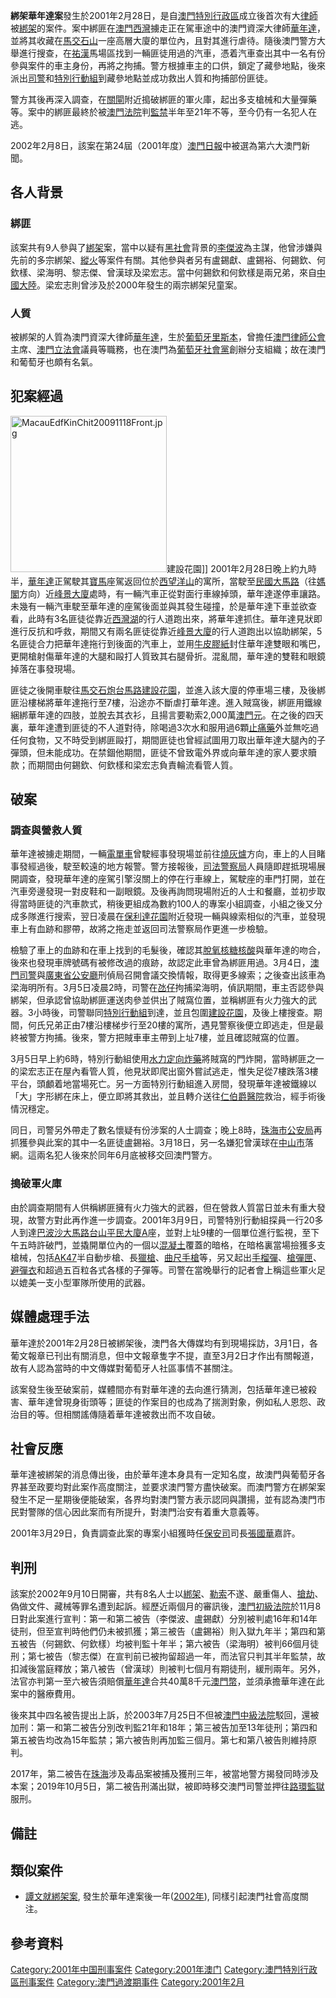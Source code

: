 {{Infobox terrorist attack
|title=綁架華年達案
|image=MacauAvenidaDaRepublica_KidnappingValente.jpg
|caption=[[華年達_(律師)|華年達]]被擄走的地點——[[民國大馬路|民國大馬路]]
|location={{MAC}}
|target=[[華年達_(律師)|華年達]]
|date=2001年2月28日
|time=約21時30分
|timezone=[[UTC+08:00|UTC+08:00]]
|type=[[綁票|綁票]]
|fatalities=1（匪徒）
|injuries=1（人質）
|numpart=李傑波等合共9人
}}
'''綁架華年達案'''發生於2001年2月28日，是自[[澳門|澳門特別行政區]]成立後首次有大[[律師|律師]]被[[綁架|綁架]]的案件。案中綁匪在[[澳門西灣|澳門西灣]]擄走正在駕車途中的澳門資深大律師[[華年達_(律師)|華年達]]，並將其收藏在[[馬交石山|馬交石山]]一座高層大廈的單位內，且對其進行虐待。隨後澳門警方大舉進行搜查，在[[祐漢|祐漢]]馬場區找到一輛匪徒用過的汽車，憑着汽車查出其中一名有份參與案件的車主身份，再將之拘捕。警方根據車主的口供，鎖定了藏參地點，後來派出[[司警|司警]]和[[特別行動組_(澳門)|特別行動組]]到藏參地點並成功救出人質和拘捕部份匪徒。

警方其後再深入調查，在[[關閘|關閘]]附近搗破綁匪的軍火庫，起出多支槍械和大量彈藥等。案中的綁匪最終於被[[澳門特別行政區司法機關|澳門法院]]判[[監禁|監禁]]半年至21年不等，至今仍有一名犯人在逃。

2002年2月8日，該案在第24屆（2001年度）[[澳門日報|澳門日報]]{{linkSect|澳門日報|十大新聞選舉}}中被選為第六大澳門新聞。{{refTag|name=十大新聞選舉昨揭曉}}

==各人背景==
===綁匪===
該案共有9人參與了[[綁架|綁架]]案，當中以疑有[[黑社會|黑社會]]背景的[[李傑波|李傑波]]為主謀，他曾涉嫌與先前的多宗綁架、[[縱火|縱火]]等案件有關{{refTag|name=華年達被綁架案八人被控兩在逃}}。其他參與者另有盧錫獻、盧錫裕、何錫欽、何欽樣、梁海明、黎志傑、曾漢球及梁宏志{{refTag|name=華年達被綁架案宣判}}。當中何錫欽和何欽樣是兩兄弟，來自[[中國大陸|中國大陸]]。梁宏志則曾涉及於2000年發生的兩宗綁架兒童案{{refTag|name=華年達案再拘一人昨預審}}。

===人質===
被綁架的人質為澳門資深大律師[[華年達_(律師)|華年達]]，生於[[葡萄牙|葡萄牙]][[里斯本|里斯本]]，曾擔任[[澳門律師公會|澳門律師公會]]主席、[[澳門立法會_(葡屬澳門)|澳門立法會]]議員等職務{{refTag|name=澳門百科全書-華年達}}，也在澳門為[[葡萄牙社會黨|葡萄牙社會黨]]創辦分支組織；故在澳門和葡萄牙也頗有名氣{{refTag|name=澳門警隊將壓力轉化為動力成功偵破綁架案}}。

==犯案經過==
[[File:MacauEdfKinChit20091118Front.jpg|250px]]建設花園]]
2001年2月28日晚上約九時半，[[華年達_(律師)|華年達]]正駕駛其[[寶馬|寶馬]]座駕返回位於[[西望洋山|西望洋山]]的寓所，當駛至[[民國大馬路|民國大馬路]]（往[[媽閣|媽閣]]方向）近[[峰景大廈|峰景大廈]]處時，有一輛汽車正從對面行車線掉頭，華年達遂停車讓路。未幾有一輛汽車駛至華年達的座駕後面並與其發生碰撞，於是華年達下車並欲查看，此時有3名匪徒從靠近[[西灣湖|西灣湖]]的行人道跑出來，將華年達抓住。華年達見狀即進行反抗和呼救，期間又有兩名匪徒從靠近[[峰景大廈|峰景大廈]]的行人道跑出以協助綁架，5名匪徒合力把華年達拖行到後面的汽車上，並用[[牛皮膠紙|牛皮膠紙]]封住華年達雙眼和嘴巴，更開槍射傷華年達的大腿和毆打人質致其右腿骨折。混亂間，華年達的雙鞋和眼鏡掉落在事發現場{{refTag|name=華年達詳述被擄經過}}{{refTag|name=澳門驚魂}}。

匪徒之後開車駛往[[馬交石炮台馬路|馬交石炮台馬路]][[建設花園|建設花園]]，並進入該大廈的停車場三樓，及後綁匪沿樓梯將華年達拖行至7樓，沿途亦不斷虐打華年達。進入賊窩後，綁匪用鐵線綑綁華年達的四肢，並脫去其衣衫，且揚言要勒索2,000萬[[澳門元|澳門元]]。在之後的四天裏，華年達遭到匪徒的不人道對待，除喝過3次水和服用過6顆[[止痛藥|止痛藥]]外並無吃過任何食物，又不時受到綁匪毆打，期間匪徒也曾經試圖用刀取出華年達大腿內的子彈頭，但未能成功。在禁錮他期間，匪徒不曾致電外界或向華年達的家人要求贖款；而期間由何錫欽、何欽樣和梁宏志負責輪流看管人質。{{refTag|name=華年達詳述被擄經過}}{{refTag|name=澳門驚魂}}

==破案==
===調查與營救人質===
華年達被擄走期間，一輛[[電單車|電單車]]曾駛經事發現場並前往[[燒灰爐|燒灰爐]]方向，車上的人目睹事發經過後，駛至較遠的地方報警{{refTag|name=華年達詳述被擄經過}}。警方接報後，[[澳門司法警察局|司法警察局]]人員隨即趕抵現場展開調查，發現華年達的座駕引擎沒關上的停在行車線上，駕駛座的車門打開，並在汽車旁邊發現一對皮鞋和一副眼鏡。及後再詢問現場附近的人士和餐廳，並初步取得當時匪徒的汽車款式，稍後更組成為數約100人的專案小組調查，小組之後又分成多隊進行搜索，翌日凌晨在[[保利達花園|保利達花園]]附近發現一輛與線索相似的汽車，並發現車上有血跡和膠帶，故將之拖走並返回司法警察局作更進一步檢驗{{refTag|name=澳門驚魂}}{{refTag|name=華年達綁架案始末}}。

檢驗了車上的血跡和在車上找到的毛髮後，確認其[[脫氧核糖核酸|脫氧核糖核酸]]與華年達的吻合，後來也發現車牌號碼有被修改過的痕跡，故認定此車曾為綁匪用過{{refTag|name=華年達綁架案始末}}。3月4日，[[澳門司警|澳門司警]]與[[廣東省|廣東省]][[公安廳|公安廳]]刑偵局召開會議交換情報，取得更多線索{{refTag|name=澳門驚魂}}；之後查出該車為梁海明所有。3月5日凌晨2時，司警在[[氹仔|氹仔]]拘捕梁海明，偵訊期間，車主否認參與綁架，但承認曾協助綁匪運送肉參並供出了賊窩位置，並稱綁匪有火力強大的武器{{refTag|name=華年達綁架案始末}}。3小時後，司警聯同[[特別行動組_(澳門)|特別行動組]]到達，並且包圍[[建設花園|建設花園]]，及後上樓搜查。期間，何氏兄弟正由7樓沿樓梯步行至20樓的寓所，遇見警察後便立即逃走，但是最終被警方拘捕。後來，警方把賊車車主帶到上址7樓，並且確認賊窩的位置{{refTag|name=華年達綁架案始末}}。

3月5日早上約6時，特別行動組使用[[水力定向炸藥|水力定向炸藥]]將賊窩的門炸開，當時綁匪之一的梁宏志正在屋內看管人質，他見狀即爬出窗外嘗試逃走，惟失足從7樓跌落3樓平台，頭顱着地當場死亡。另一方面特別行動組進入房間，發現華年達被鐵線以「大」字形綁在床上{{refTag|name=一名疑人墮樓身亡}}，便立即將其救出，並且轉介送往[[仁伯爵醫院|仁伯爵醫院]]救治，經手術後情況穩定{{refTag|name=李展潤稱華年達情況穩定}}。

同日，司警另外帶走了數名懷疑有份涉案的人士調查{{refTag|name=華年達案再拘一人昨預審}}；晚上8時，[[珠海市|珠海市]][[公安局|公安局]]再抓獲參與此案的其中一名匪徒盧錫裕{{refTag|name=一名疑人墮樓身亡}}。3月18日，另一名嫌犯曾漢球在[[中山市|中山市]]落網。這兩名犯人後來於同年6月底被移交回澳門警方{{refTag|name=內地落網昨移交司警}}。

===搗破軍火庫===
由於調查期間有人供稱綁匪擁有火力強大的武器，但在營救人質當日並未有重大發現，故警方對此再作進一步調查。2001年3月9日，司警特別行動組探員一行20多人到達[[巴波沙大馬路|巴波沙大馬路]][[台山平民大廈|台山平民大廈]]A座，並對上址9樓的一個單位進行監視，至下午五時許破門，並撬開單位內的一個以[[混凝土|混凝土]]覆蓋的暗格，在暗格裏當場撿獲多支槍械，包括[[AK47|AK47]]半自動步槍、長[[散彈槍|獵槍]]、[[曲尺|曲尺手槍]]等，另又起出[[手榴彈|手榴彈]]、[[槍彈匣|槍彈匣]]、[[避彈衣|避彈衣]]和超過五百粒各式各樣的子彈等。司警在當晚舉行的記者會上稱這些軍火足以媲美一支小型軍隊所使用的武器{{refTag|name=搗破龐大軍火庫}}。

==媒體處理手法==
華年達於2001年2月28日被綁架後，澳門各大傳媒均有到現場採訪，3月1日，各葡文報章已刊出有關消息，但中文報章隻字不提，直至3月2日才作出有關報道，故有人認為當時的中文傳媒對葡萄牙人社區事情不甚關注{{refTag|name=為何不立即報導？}}。

該案發生後至破案前，媒體間亦有對華年達的去向進行猜測，包括華年達已被殺害{{refTag|name=華年達可能被殺}}、華年達曾現身街頭{{refTag|name=傳華年達安然現身惟未證實}}等；匪徒的作案目的也成為了揣測對象，例如私人恩怨、政治目的等{{refTag|name=澳門警隊將壓力轉化為動力成功偵破綁架案}}。但相關謠傳隨着華年達被救出而不攻自破。

==社會反應==
華年達被綁架的消息傳出後，由於華年達本身具有一定知名度，故澳門與葡萄牙各界甚至政要均對此案作高度關注，並要求澳門警方盡快破案{{refTag|name=何厚鏵回應華年達失蹤事件表示}}{{refTag|name=葡國總統致電特首對此事表示關注}}。而澳門警方在綁架案發生不足一星期後便能破案，各界均對澳門警方表示認同與讚揚，並有認為澳門市民對警隊的信心因此案而有所提升，對澳門治安有着重大意義等{{refTag|name=五日偵破大案各界讚警高效}}。

2001年3月29日，負責調查此案的專案小組獲時任[[保安司|保安司]]司長[[張國華_(澳門)|張國華]]嘉許{{refTag|name=張國華嘉獎司警專案組人員偵破華案表現優異為澳樹立良好國際形象}}。

==判刑==
該案於2002年9月10日開審，共有8名人士以[[綁架|綁架]]、[[勒索|勒索]]不遂、嚴重傷人、[[搶劫|搶劫]]、偽做文件、藏械等罪名遭到起訴{{refTag|name=華年達被綁架案昨開審}}。經歷近兩個月的審訊後，[[澳門初級法院|澳門初級法院]]於11月8日對此案進行宣判：第一和第二被告（李傑波、盧錫獻）分別被判處16年和14年徒刑，但至宣判時他們仍未被抓獲；第三被告（盧錫裕）則入獄九年半；第四和第五被告（何錫欽、何欽樣）均被判監十年半；第六被告（梁海明）被判66個月徒刑；第七被告（黎志傑）在宣判前已被拘留超過一年，而法官只判其半年監禁，故扣減後當庭釋放；第八被告（曾漢球）則被判七個月有期徒刑，緩刑兩年。另外，法官亦判第一至六被告須賠償[[華年達_(律師)|華年達]]合共40萬8千元[[澳門幣|澳門幣]]{{noteTag|name=賠償}}，並須承擔華年達在此案中的醫療費用。{{refTag|name=華年達被綁架案宣判}}

後來其中四名被告提出上訴，於2003年7月25日不但被[[澳門中級法院|澳門中級法院]]駁回，還被加刑：第一和第二被告分別改判監21年和18年；第三被告加至13年徒刑；第四和第五被告均改為15年監禁；第六被告則再加監三個月。第七和第八被告則維持原判{{refTag|name=華年達被綁架案四被告上訴遭駁回}}。

2017年，第二被告在[[珠海市|珠海]]涉及毒品案被捕及獲刑三年，被當地警方揭發同時涉及本案；2019年10月5日，第二被告刑滿出獄，被即時移交澳門司警並押往[[路環監獄|路環監獄]]服刑。{{refTag|name=綁架華年達1逃犯內地落網移交本澳服刑}}

==備註==
{{AppendixListH}}
{{noteFoot|refs=

<ref name="賠償">當中5萬8千元為「物質損失」，35萬元為「精神損失」。</ref>

|igerr=}}
{{AppendixListF}}

==類似案件==
*[[譚文就綁架案|譚文就綁架案]], 發生於華年達案後一年([[2002年|2002年]]), 同樣引起澳門社會高度關注。

==參考資料==
{{AppendixListH}}
{{refFoot|refs=

<ref name="澳門百科全書-華年達">{{cite book|title=《澳門百科全書》|url=http://www.macaudata.com/macauweb/Encyclopedia/index.html|editor=吳志良、楊允中|date=1999年11月|publisher=[[澳門基金會|澳門基金會]]|isbn=972-658-078-1|chapter=華年達|chapterurl=http://www.macaudata.com/macauweb/Encyclopedia/html/28904.htm|deadurl=yes|archiveurl=https://web.archive.org/web/20080411140924/http://www.macaudata.com/macauweb/Encyclopedia/index.html|archivedate=2008-04-11}}</ref>

<ref name="華年達綁架案始末">{{cite news|publisher=澳門日報
|date=2001年3月8日
|title=華年達綁架案始末
|pages=A2版
}}</ref>

<ref name="華年達被綁架案八人被控兩在逃">{{cite news|publisher=新華澳報
|date=2001年12月15日
|title=華年達被綁架案 八人被控兩在逃
|page=第一版
}}</ref>

<ref name="華年達詳述被擄經過">{{cite news|publisher=新華澳報
|date=2001年4月5日
|title=華年達詳述被擄經過
|page=第二版
}}</ref>

<ref name="澳門驚魂">{{cite news|publisher=新華澳報
|date=2001年4月2日
|title=澳門驚魂——葡籍大律師遭綁架始末
|author=李潔
}}</ref>

<ref name="一名疑人墮樓身亡">{{cite news|publisher=華僑報
|date=2001年3月6日
|title=一名疑人墮樓身亡 炸門救出華年達 拘三匪其中一人為珠海公安所擒
|pages=第一張第一版
}}</ref>

<ref name="內地落網昨移交司警">{{cite news|publisher=新華澳報
|date=2001年6月27日
|title=綁架華年達兩名疑犯　內地落網昨移交司警
}}</ref>

<ref name="李展潤稱華年達情況穩定">{{cite news|publisher=華僑報
|date=2001年3月7日
|title=李展潤稱華年達情況穩定 腿有槍傷骨折需物理治療
|pages=第一張第二版
}}</ref>

<ref name="為何不立即報導？">{{cite news|publisher=華僑報
|date=2001年3月2日
|title=為何不立即報導？
|pages=第一張第一版
}}</ref>

<ref name="傳華年達安然現身惟未證實">{{cite news|publisher=華僑報
|date=2001年3月4日
|title=傳華年達安然現身惟未證實
|pages=第一張第一版
}}</ref>

<ref name="華年達可能被殺">{{cite news|publisher=澳門日報
|date=2001年3月4日
|title=葡報語出驚人：華年達可能被殺
|pages=A6版
}}</ref>

<ref name="傳華年達安然現身惟未證實">{{cite news|publisher=華僑報
|date=2001年3月4日
|title=傳華年達安然現身惟未證實
|pages=第一張第一版
}}</ref>

<ref name="澳門警隊將壓力轉化為動力成功偵破綁架案">{{cite news|publisher=新華澳報
|date=2001年3月6日
|title=澳門警隊將壓力轉化為動力成功偵破綁架案
}}</ref>

<ref name="何厚鏵回應華年達失蹤事件表示">{{cite news|publisher=澳門日報
|date=2001年3月5日
|title=何厚鏵回應華年達失蹤事件表示
|pages=A2版
}}</ref>

<ref name="葡國總統致電特首對此事表示關注">{{cite news|publisher=華僑報
|date=2001年3月2日
|title=葡國總統致電特首對此事表示關注 華年達疑遭綁架 擄人手法俐落 可能與商業問題有關 
|pages=第一張第一版
}}</ref>

<ref name="五日偵破大案各界讚警高效">{{cite news|publisher=澳門日報
|date=2001年3月6日
|title=維護社會法治 陳麗敏重申 以代理行政長官身份探訪華年達轉達特首問候 五日偵破大案各界讚警高效  
|pages=B1版
}}</ref>

<ref name="張國華嘉獎司警專案組人員偵破華案表現優異為澳樹立良好國際形象">{{cite news|publisher=澳門日報
|date=2001年3月29日
|title=張國華嘉獎司警專案組人員偵破華案表現優異為澳樹立良好國際形象
|pages=A1版
}}</ref>

<ref name="十大新聞選舉昨揭曉">{{cite news|publisher=澳門日報
|date=2002年2月9日
|title=本報與國際銀行合辦共收逾十一萬張選票　十大新聞選舉昨揭曉
|pages=C1版
}}</ref>

<ref name="華年達案再拘一人昨預審">{{cite news|publisher=澳門日報
|date=2001年3月7日
|title=華年達案再拘一人昨預審
|pages=A2版
}}</ref>

<ref name="搗破龐大軍火庫">{{cite news|publisher=華僑報
|date=2001年3月10日
|title=台山平民大廈 搗破龐大軍火庫  
|pages=第一張第一版
}}</ref>

<ref name="華年達被綁架案昨開審">{{cite news|publisher=澳門日報
|date=2002年9月11日
|title=華年達被綁架案昨開審 案情嚴重首採獨立隆證方式聆訊
|pages=A1版
}}</ref>

<ref name="華年達被綁架案宣判">{{cite news|publisher=華僑報
|date=2002年11月9日
|title=華年達被綁架案宣判 八被告各囚六個月至十六年 何氏兄弟呼冤聞判圖襲另兩被告
|pages=第一張第一版
}}</ref>

<ref name="華年達被綁架案四被告上訴遭駁回">{{cite news|publisher=華僑報
|date=2003年7月26日
|title=華年達被綁架案四被告上訴遭駁回 八被告中六人被加刑  
|pages=第一張第四版
}}</ref>

<ref name="綁架華年達1逃犯內地落網移交本澳服刑">{{cite news |author1=澳門電台 |title=綁架華年達1逃犯內地落網移交本澳服刑 |url=https://www.tdm.com.mo/c_news/radio_news.php?id=438151 |accessdate=2019-10-05 |date=2019年10月5日 |archive-date=2019-10-06 |archive-url=https://web.archive.org/web/20191006140553/https://www.tdm.com.mo/c_news/radio_news.php?id=438151 |dead-url=no }}</ref>

|igerr=}}
{{AppendixListF}}

{{DEFAULTSORT:B綁架華年達案}}
[[Category:2001年中国刑事案件|Category:2001年中国刑事案件]]
[[Category:2001年澳门|Category:2001年澳门]]
[[Category:澳門特別行政區刑事案件|Category:澳門特別行政區刑事案件]]
[[Category:澳門過渡期事件|Category:澳門過渡期事件]]
[[Category:2001年2月|Category:2001年2月]]